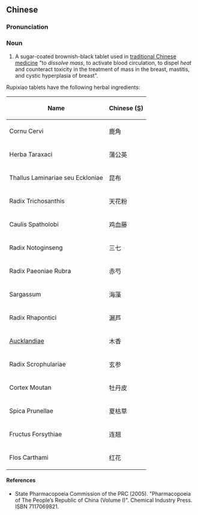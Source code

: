 ==Chinese==
{{zh-forms}}

===Pronunciation===
{{zh-pron
|m=rǔpǐxiāo piàn
|cat=n
}}

===Noun===
{{zh-noun}}

# A sugar-coated brownish-black tablet used in [[traditional Chinese medicine]] "to ''dissolve mass'', to activate blood circulation, to dispel ''heat'' and counteract toxicity in the treatment of mass in the breast, mastitis, and cystic hyperplasia of breast".

Rupixiao tablets have the following herbal ingredients:

{| class="wikitable sortable"
|-
!Name
!Chinese ([[Simplified Chinese|S]])
|-
|Cornu Cervi
|鹿角
|-
|Herba Taraxaci
|蒲公英
|-
|Thallus Laminariae seu Eckloniae
|昆布
|-
|Radix Trichosanthis
|天花粉
|-
|Caulis Spatholobi
|鸡血藤
|-
|Radix Notoginseng
|三七
|-
|Radix Paeoniae Rubra
|赤芍
|-
|Sargassum
|海藻
|-
|Radix Rhapontici
|漏芦
|-
| {{l|la|radix|Radix}} [[Aucklandia|Aucklandiae]]
|木香
|-
|Radix Scrophulariae
|玄参
|-
|Cortex Moutan
|牡丹皮
|-
|Spica Prunellae
|夏枯草
|-
|Fructus Forsythiae
|连翘
|-
|Flos Carthami
|红花
|}

====References====
* State Pharmacopoeia Commission of the PRC (2005). "Pharmacopoeia of The People’s Republic of China (Volume I)". Chemical Industry Press. ISBN 7117069821.